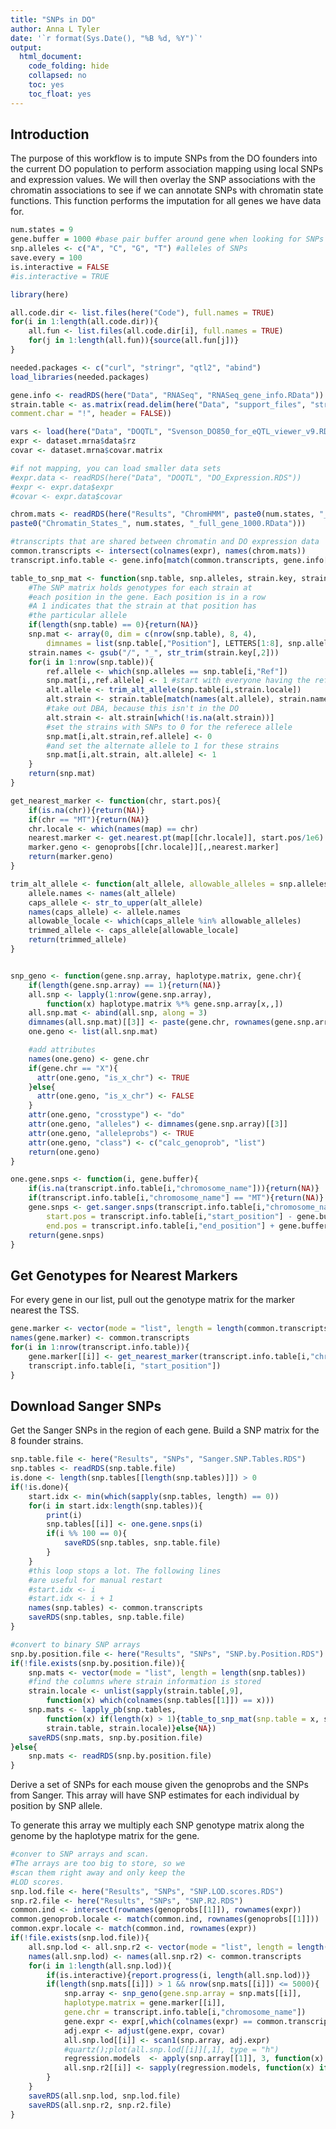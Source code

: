 ```yaml
---
title: "SNPs in DO"
author: Anna L Tyler
date: '`r format(Sys.Date(), "%B %d, %Y")`'
output: 
  html_document:
    code_folding: hide
    collapsed: no
    toc: yes
    toc_float: yes
---
```



## Introduction

The purpose of this workflow is to impute SNPs from the DO founders
into the current DO population to perform association mapping using
local SNPs and expression values. We will then overlay the SNP 
associations with the chromatin associations to see if we can annotate
SNPs with chromatin state functions. This function performs the imputation
for all genes we have data for.

```r
num.states = 9
gene.buffer = 1000 #base pair buffer around gene when looking for SNPs
snp.alleles <- c("A", "C", "G", "T") #alleles of SNPs
save.every = 100
is.interactive = FALSE
#is.interactive = TRUE
```

```r
library(here)
```

```r
all.code.dir <- list.files(here("Code"), full.names = TRUE)
for(i in 1:length(all.code.dir)){
	all.fun <- list.files(all.code.dir[i], full.names = TRUE)
	for(j in 1:length(all.fun)){source(all.fun[j])}
}
```

```r
needed.packages <- c("curl", "stringr", "qtl2", "abind")
load_libraries(needed.packages)
```

```r
gene.info <- readRDS(here("Data", "RNASeq", "RNASeq_gene_info.RData"))
strain.table <- as.matrix(read.delim(here("Data", "support_files", "strain.color.table.txt"),
comment.char = "!", header = FALSE))

vars <- load(here("Data", "DOQTL", "Svenson_DO850_for_eQTL_viewer_v9.RData"))
expr <- dataset.mrna$data$rz
covar <- dataset.mrna$covar.matrix

#if not mapping, you can load smaller data sets
#expr.data <- readRDS(here("Data", "DOQTL", "DO_Expression.RDS"))
#expr <- expr.data$expr
#covar <- expr.data$covar

chrom.mats <- readRDS(here("Results", "ChromHMM", paste0(num.states, "_states_C"), 
paste0("Chromatin_States_", num.states, "_full_gene_1000.RData")))

#transcripts that are shared between chromatin and DO expression data
common.transcripts <- intersect(colnames(expr), names(chrom.mats)) 
transcript.info.table <- gene.info[match(common.transcripts, gene.info[,"ensembl_gene_id"]),]
```


```r
table_to_snp_mat <- function(snp.table, snp.alleles, strain.key, strain.locale){
    #The SNP matrix holds genotypes for each strain at 
    #each position in the gene. Each position is in a row
    #A 1 indicates that the strain at that position has 
    #the particular allele
    if(length(snp.table) == 0){return(NA)}
    snp.mat <- array(0, dim = c(nrow(snp.table), 8, 4), 
        dimnames = list(snp.table[,"Position"], LETTERS[1:8], snp.alleles))
    strain.names <- gsub("/", "_", str_trim(strain.key[,2]))
    for(i in 1:nrow(snp.table)){
        ref.allele <- which(snp.alleles == snp.table[i,"Ref"])
        snp.mat[i,,ref.allele] <- 1 #start with everyone having the reference allele
        alt.allele <- trim_alt_allele(snp.table[i,strain.locale])
        alt.strain <- strain.table[match(names(alt.allele), strain.names),5]
        #take out DBA, because this isn't in the DO
        alt.strain <- alt.strain[which(!is.na(alt.strain))]
        #set the strains with SNPs to 0 for the referece allele 
        snp.mat[i,alt.strain,ref.allele] <- 0
        #and set the alternate allele to 1 for these strains
        snp.mat[i,alt.strain, alt.allele] <- 1
    }
    return(snp.mat)
}

get_nearest_marker <- function(chr, start.pos){
    if(is.na(chr)){return(NA)}
    if(chr == "MT"){return(NA)}
    chr.locale <- which(names(map) == chr)
    nearest.marker <- get.nearest.pt(map[[chr.locale]], start.pos/1e6)
    marker.geno <- genoprobs[[chr.locale]][,,nearest.marker]
    return(marker.geno)
}

trim_alt_allele <- function(alt_allele, allowable_alleles = snp.alleles){
    allele.names <- names(alt_allele)
    caps_allele <- str_to_upper(alt_allele)
    names(caps_allele) <- allele.names
    allowable_locale <- which(caps_allele %in% allowable_alleles)
    trimmed_allele <- caps_allele[allowable_locale]
    return(trimmed_allele)
}


snp_geno <- function(gene.snp.array, haplotype.matrix, gene.chr){
    if(length(gene.snp.array) == 1){return(NA)}
    all.snp <- lapply(1:nrow(gene.snp.array), 
        function(x) haplotype.matrix %*% gene.snp.array[x,,])
    all.snp.mat <- abind(all.snp, along = 3)
    dimnames(all.snp.mat)[[3]] <- paste(gene.chr, rownames(gene.snp.array), sep = "_")
    one.geno <- list(all.snp.mat)

    #add attributes
    names(one.geno) <- gene.chr
    if(gene.chr == "X"){
      attr(one.geno, "is_x_chr") <- TRUE
    }else{
      attr(one.geno, "is_x_chr") <- FALSE
    }
    attr(one.geno, "crosstype") <- "do"
    attr(one.geno, "alleles") <- dimnames(gene.snp.array)[[3]]
    attr(one.geno, "alleleprobs") <- TRUE
    attr(one.geno, "class") <- c("calc_genoprob", "list")
    return(one.geno)
}

one.gene.snps <- function(i, gene.buffer){
    if(is.na(transcript.info.table[i,"chromosome_name"])){return(NA)}
    if(transcript.info.table[i,"chromosome_name"] == "MT"){return(NA)}
    gene.snps <- get.sanger.snps(transcript.info.table[i,"chromosome_name"], 
        start.pos = transcript.info.table[i,"start_position"] - gene.buffer, 
        end.pos = transcript.info.table[i,"end_position"] + gene.buffer)
    return(gene.snps)
}
```

## Get Genotypes for Nearest Markers

For every gene in our list, pull out the genotype matrix for the marker
nearest the TSS.

```r
gene.marker <- vector(mode = "list", length = length(common.transcripts))
names(gene.marker) <- common.transcripts
for(i in 1:nrow(transcript.info.table)){
    gene.marker[[i]] <- get_nearest_marker(transcript.info.table[i,"chromosome_name"], 
    transcript.info.table[i, "start_position"])
}
```

## Download Sanger SNPs

Get the Sanger SNPs in the region of each gene. Build a SNP matrix
for the 8 founder strains.

```r
snp.table.file <- here("Results", "SNPs", "Sanger.SNP.Tables.RDS")
snp.tables <- readRDS(snp.table.file)
is.done <- length(snp.tables[[length(snp.tables)]]) > 0
if(!is.done){
    start.idx <- min(which(sapply(snp.tables, length) == 0))
    for(i in start.idx:length(snp.tables)){
        print(i)
        snp.tables[[i]] <- one.gene.snps(i)
        if(i %% 100 == 0){
            saveRDS(snp.tables, snp.table.file)        
        }
    }
    #this loop stops a lot. The following lines
    #are useful for manual restart
    #start.idx <- i
    #start.idx <- i + 1
    names(snp.tables) <- common.transcripts
    saveRDS(snp.tables, snp.table.file)
}
```

```r
#convert to binary SNP arrays
snp.by.position.file <- here("Results", "SNPs", "SNP.by.Position.RDS")
if(!file.exists(snp.by.position.file)){
    snp.mats <- vector(mode = "list", length = length(snp.tables))
    #find the columns where strain information is stored
    strain.locale <- unlist(sapply(strain.table[,9], 
        function(x) which(colnames(snp.tables[[1]]) == x)))
    snp.mats <- lapply_pb(snp.tables, 
        function(x) if(length(x) > 1){table_to_snp_mat(snp.table = x, snp.alleles, 
        strain.table, strain.locale)}else{NA})
    saveRDS(snp.mats, snp.by.position.file)
}else{
    snp.mats <- readRDS(snp.by.position.file)
}
```

Derive a set of SNPs for each mouse given the genoprobs and the 
SNPs from Sanger. This array will have SNP estimates for each 
individual by position by SNP allele.

To generate this array we multiply each SNP genotype matrix along the 
genome by the haplotype matrix for the gene.

```r
#conver to SNP arrays and scan.
#The arrays are too big to store, so we
#scan them right away and only keep the 
#LOD scores.
snp.lod.file <- here("Results", "SNPs", "SNP.LOD.scores.RDS")
snp.r2.file <- here("Results", "SNPs", "SNP.R2.RDS")
common.ind <- intersect(rownames(genoprobs[[1]]), rownames(expr))
common.genoprob.locale <- match(common.ind, rownames(genoprobs[[1]]))
common.expr.locale <- match(common.ind, rownames(expr))
if(!file.exists(snp.lod.file)){
    all.snp.lod <- all.snp.r2 <- vector(mode = "list", length = length(snp.mats))
    names(all.snp.lod) <- names(all.snp.r2) <- common.transcripts
    for(i in 1:length(all.snp.lod)){
        if(is.interactive){report.progress(i, length(all.snp.lod))}
        if(length(snp.mats[[i]]) > 1 && nrow(snp.mats[[i]]) <= 5000){
            snp.array <- snp_geno(gene.snp.array = snp.mats[[i]], 
            haplotype.matrix = gene.marker[[i]], 
            gene.chr = transcript.info.table[i,"chromosome_name"])
            gene.expr <- expr[,which(colnames(expr) == common.transcripts[i]),drop=FALSE]
            adj.expr <- adjust(gene.expr, covar)
            all.snp.lod[[i]] <- scan1(snp.array, adj.expr)
            #quartz();plot(all.snp.lod[[i]][,1], type = "h") 
            regression.models  <- apply(snp.array[[1]], 3, function(x) lm(adj.expr[common.expr.locale,]~x[common.genoprob.locale,]))
            all.snp.r2[[i]] <- sapply(regression.models, function(x) if(length(x) > 1){summary(x)$adj.r.squared}else{NA})
        }
    }
    saveRDS(all.snp.lod, snp.lod.file)
    saveRDS(all.snp.r2, snp.r2.file)
}
```
